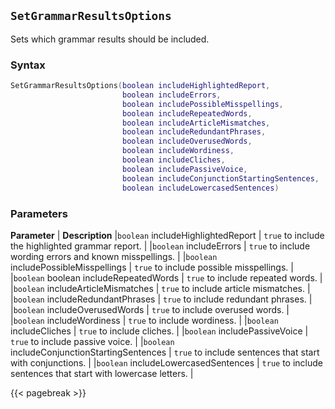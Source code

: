 ## `SetGrammarResultsOptions`

Sets which grammar results should be included.

### Syntax {-}

``` .lua
SetGrammarResultsOptions(boolean includeHighlightedReport,
                         boolean includeErrors,
                         boolean includePossibleMisspellings,
                         boolean includeRepeatedWords,
                         boolean includeArticleMismatches,
                         boolean includeRedundantPhrases,
                         boolean includeOverusedWords,
                         boolean includeWordiness,
                         boolean includeCliches,
                         boolean includePassiveVoice,
                         boolean includeConjunctionStartingSentences,
                         boolean includeLowercasedSentences)
```

### Parameters {-}

**Parameter** | **Description**
|`boolean` includeHighlightedReport | `true` to include the highlighted grammar report. | 
|`boolean` includeErrors | `true` to include wording errors and known misspellings. | 
|`boolean` includePossibleMisspellings | `true` to include possible misspellings. | 
|`boolean` boolean includeRepeatedWords | `true` to include repeated words. | 
|`boolean` includeArticleMismatches | `true` to include article mismatches. | 
|`boolean` includeRedundantPhrases | `true` to include redundant phrases. | 
|`boolean` includeOverusedWords | `true` to include overused words. | 
|`boolean` includeWordiness | `true` to include wordiness. | 
|`boolean` includeCliches | `true` to include cliches. | 
|`boolean` includePassiveVoice | `true` to include passive voice. | 
|`boolean` includeConjunctionStartingSentences | `true` to include sentences that start with conjunctions. | 
|`boolean` includeLowercasedSentences | `true` to include sentences that start with lowercase letters. |

{{< pagebreak >}}